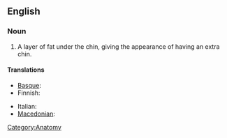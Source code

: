 ==English==

===Noun===
{{en-noun|sg=[[double]] [[chin]]}}

# A layer of fat under the chin, giving the appearance of having an extra chin.

====Translations====
{{trans-top|a layer of fat under the chin}}
* [[Basque]]: {{t|eu|kokozpeko}}
* Finnish: {{t-|fi|kaksoisleuka}}
{{trans-mid}}
* Italian: {{t-|it|doppio mento}}
* [[Macedonian]]: {{t|mk|подбрадок|m|tr=pódbradok|sc=Cyrl|xs=Macedonian}}
{{trans-bottom}}

[[Category:Anatomy]]